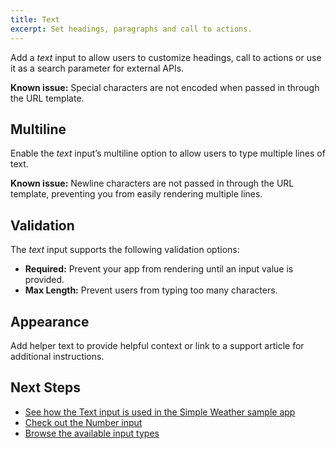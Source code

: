 ```yaml
---
title: Text
excerpt: Set headings, paragraphs and call to actions.
---
```


Add a _text_ input to allow users to customize headings, call to actions or use it as a search parameter for external APIs.

<Callout>**Known issue:** Special characters are not encoded when passed in through the URL template.</Callout>

## Multiline

Enable the _text_ input’s multiline option to allow users to type multiple lines of text.

<Callout>**Known issue:** Newline characters are not passed in through the URL template, preventing you from easily rendering multiple lines.</Callout>

## Validation

The _text_ input supports the following validation options:

- **Required:** Prevent your app from rendering until an input value is provided.
- **Max Length:** Prevent users from typing too many characters.

## Appearance

Add helper text to provide helpful context or link to a support article for additional instructions.

## Next Steps

- [See how the Text input is used in the Simple Weather sample app](/docs/get-started/sample-apps/simple-weather)
- [Check out the Number input](/docs/inputs/number)
- [Browse the available input types](/docs/inputs)
